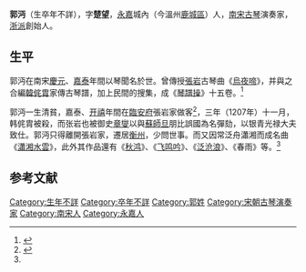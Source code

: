 '''郭沔'''（生卒年不詳），字'''楚望'''，[[溫州市|永嘉]]城內（今溫州[[鹿城區|鹿城區]]）人，[[南宋|南宋]][[古琴|古琴]]演奏家，[[浙派古琴|浙派]]創始人。

==生平==
郭沔在南宋[[慶元|慶元]]、[[嘉泰|嘉泰]]年間以琴聞名於世。曾傳授[[張岩_(南宋人)|張岩]]古琴曲《[[烏夜啼|烏夜啼]]》，并與之合編[[韓侂胄|韓侂胄]]家傳古琴譜，加上民間的搜集，成《[[琴譜操|琴譜操]]》十五卷。<ref name="地方志">{{Cite web|url=http://zjtz.zjol.com.cn/05zjtz/system/2005/12/22/006413494.shtml|title=郭沔|accessdate=2014-07-08|work=|publisher=浙江地方志|date=2005-12-22|deadurl=yes|archiveurl=https://web.archive.org/web/20140714153856/http://zjtz.zjol.com.cn/05zjtz/system/2005/12/22/006413494.shtml|archivedate=2014-07-14}}</ref>

郭沔一生清貧，嘉泰、[[开禧|开禧]]年間在[[臨安府|臨安府]]張岩家做客<ref>{{Cite web|url=http://info.guqu.net/guqindashi/20060726215746_475.html|title=“浙派”创始人郭沔|accessdate=2014-07-08|work=|publisher=中國古曲網|date=2006-07-26|archive-date=2014-02-13|archive-url=https://web.archive.org/web/20140213074606/http://info.guqu.net/guqindashi/20060726215746_475.html|dead-url=no}}</ref>，三年（1207年）十一月，韩侂胄被殺，而张岩也被御史[[章燮|章燮]]以與[[蘇師旦|蘇師旦]]朋比誤國為名彈劾，以银青光禄大夫致仕。郭沔只得離開張岩家，遷居[[衡州|衡州]]，少問世事。而又因常泛舟瀟湘而成名曲《[[瀟湘水雲|瀟湘水雲]]》，此外其作品還有《[[秋鸿|秋鸿]]》、《[[飞鸣吟|飞鸣吟]]》、《[[泛沧浪|泛沧浪]]》、《春雨》等。<ref name="地方志"/>

==参考文献==
{{reflist}}


{{古琴}}
[[Category:生年不詳|Category:生年不詳]]
[[Category:卒年不詳|Category:卒年不詳]]
[[Category:郭姓|Category:郭姓]]
[[Category:宋朝古琴演奏家|Category:宋朝古琴演奏家]]
[[Category:南宋人|Category:南宋人]]
[[Category:永嘉人|Category:永嘉人]]